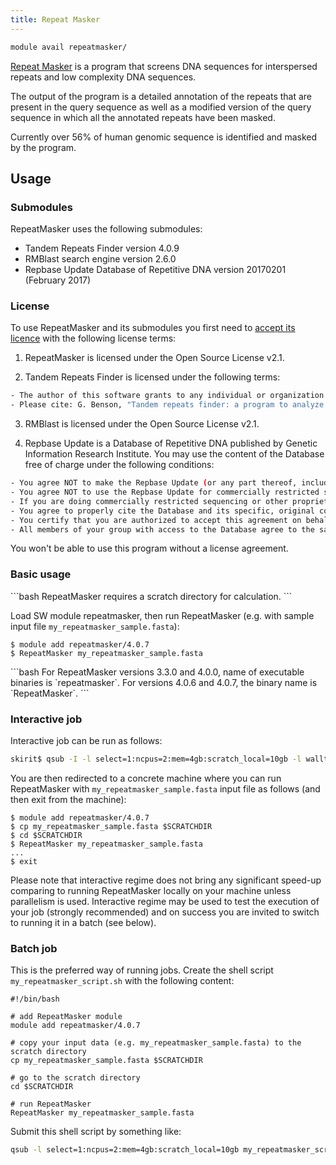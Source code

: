 ```yaml
---
title: Repeat Masker
---
```

```bash
module avail repeatmasker/
```

[Repeat Masker](https://www.repeatmasker.org/) is a program that screens DNA sequences for interspersed repeats and low complexity DNA sequences. 

The output of the program is a detailed annotation of the repeats that are present in the query sequence as well as a modified version of the query sequence in which all the annotated repeats have been masked. 

Currently over 56% of human genomic sequence is identified and masked by the program.

## Usage

### Submodules

RepeatMasker uses the following submodules:

- Tandem Repeats Finder version 4.0.9
- RMBlast search engine version 2.6.0
- Repbase Update Database of Repetitive DNA version 20170201 (February 2017)

### License

To use RepeatMasker and its submodules you first need to [accept its licence](https://signup.e-infra.cz/fed/registrar/?vo=meta&group=lic_repeatmasker) with the following license terms:

1. RepeatMasker is licensed under the Open Source License v2.1.

2. Tandem Repeats Finder is licensed under the following terms:
```bash
- The author of this software grants to any individual or organization the right to use and to make an unlimited number of copies of this software. You may not de-compile, disassemble, reverse engineer, or modify the software. This software cannot be sold, incorporated into commercial software or redistributed. The author of this software accepts no responsibility for damages resulting from the use of this software and makes no warranty or representation, either express or implied, including but not limited to, any implied warranty of merchantability or fitness for a particular purpose. This software is provided as is, and the user assumes all risks when using it.
- Please cite: G. Benson, "Tandem repeats finder: a program to analyze DNA sequences" Nucleic Acids Research (1999) Vol. 27, No. 2, pp. 573-580.
```

3. RMBlast is licensed under the Open Source License v2.1.

4. Repbase Update is a Database of Repetitive DNA published by Genetic Information Research Institute. You may use the content of the Database free of charge under the following conditions:
```bash
- You agree NOT to make the Repbase Update (or any part thereof, including Repbase Reports, Repeat Maps and other derived materials, modified or not) available to anyone outside your research group. "Make available" includes leaving the data where it may be accessible to outside individuals without your direct knowledge (e.g. on a computer to which people outside your group have login privileges), as well as directly providing it to someone. Refer any requests for the Database to GIRI.
- You agree NOT to use the Repbase Update for commercially restricted sequencing and/or proprietary sequence analysis. Commercially restricted sequencing is defined as sequencing for which a company retains patenting or licensing rights regarding the sequence, or the right to restrict or delay dissemination of the sequence; with the sole exception that sequencing is not considered to be commercially restricted if it is federally funded and the investigators adopt the data release policies endorsed at the Wellcome Trust-sponsored Bermuda meeting, i.e. immediate release of data as it is generated).
- If you are doing commercially restricted sequencing or other proprietary activities involving any portion of Repbase Update you must commercial register at GIRI.
- You agree to properly cite the Database and its specific, original contributions if directly related to your work (details).
- You certify that you are authorized to accept this agreement on behalf of your institution.
- All members of your group with access to the Database agree to the same conditions.
```

You won't be able to use this program without a license agreement.

### Basic usage

<Callout  type="warn" title="Warning">
```bash
RepeatMasker requires a scratch directory for calculation.
```
</Callout>

Load SW module repeatmasker, then run RepeatMasker (e.g. with sample input file `my_repeatmasker_sample.fasta`):

```
$ module add repeatmasker/4.0.7
$ RepeatMasker my_repeatmasker_sample.fasta
```

<Callout type="info">
```bash
For RepeatMasker versions 3.3.0 and 4.0.0, name of executable binaries is `repeatmasker`. For versions 4.0.6 and 4.0.7, the binary name is `RepeatMasker`.
```
</Callout>

### Interactive job

Interactive job can be run as follows:

```bash
skirit$ qsub -I -l select=1:ncpus=2:mem=4gb:scratch_local=10gb -l walltime=1:00:00
```

You are then redirected to a concrete machine where you can run RepeatMasker with `my_repeatmasker_sample.fasta` input file as follows (and then exit from the machine):

```
$ module add repeatmasker/4.0.7
$ cp my_repeatmasker_sample.fasta $SCRATCHDIR
$ cd $SCRATCHDIR
$ RepeatMasker my_repeatmasker_sample.fasta
...
$ exit
```

Please note that interactive regime does not bring any significant speed-up comparing to running RepeatMasker locally on your machine unless parallelism is used. Interactive regime may be used to test the execution of your job (strongly recommended) and on success you are invited to switch to running it in a batch (see below).

### Batch job

This is the preferred way of running jobs. Create the shell script `my_repeatmasker_script.sh` with the following content:

```
#!/bin/bash

# add RepeatMasker module
module add repeatmasker/4.0.7

# copy your input data (e.g. my_repeatmasker_sample.fasta) to the scratch directory
cp my_repeatmasker_sample.fasta $SCRATCHDIR

# go to the scratch directory
cd $SCRATCHDIR

# run RepeatMasker
RepeatMasker my_repeatmasker_sample.fasta
```

Submit this shell script by something like:

```bash
qsub -l select=1:ncpus=2:mem=4gb:scratch_local=10gb my_repeatmasker_script.sh
```




